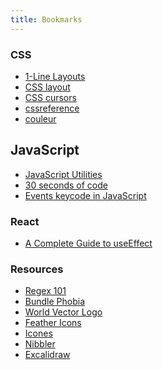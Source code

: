 ```yaml
---
title: Bookmarks
---
```


### CSS

- [1-Line Layouts](http://1linelayouts.glitch.me)
- [CSS layout](https://csslayout.io)
- [CSS cursors](https://omatsuri.app/css-cursors)
- [cssreference](https://cssreference.io)
- [couleur](https://couleur.io)

## JavaScript

- [JavaScript Utilities](https://1loc.dev)
- [30 seconds of code](https://www.30secondsofcode.org/list/p/1)
- [Events keycode in JavaScript](https://omatsuri.app/events-keycode)

### React

- [A Complete Guide to useEffect](https://overreacted.io/a-complete-guide-to-useeffect)

### Resources

- [Regex 101](https://regex101.com)
- [Bundle Phobia](https://bundlephobia.com)
- [World Vector Logo](https://worldvectorlogo.com)
- [Feather Icons](https://feathericons.com)
- [Icones](https://icones.js.org)
- [Nibbler](https://nibbler.silktide.com)
- [Excalidraw](https://excalidraw.com)

